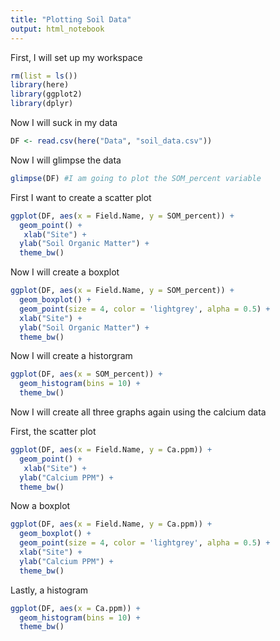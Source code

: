 ```yaml
---
title: "Plotting Soil Data"
output: html_notebook
---
```


First, I will set up my workspace
```r
rm(list = ls())
library(here)
library(ggplot2)
library(dplyr)
```

Now I will suck in my data
```r
DF <- read.csv(here("Data", "soil_data.csv"))
```

Now I will glimpse the data
```r
glimpse(DF) #I am going to plot the SOM_percent variable
```


First I want to create a scatter plot
```r
ggplot(DF, aes(x = Field.Name, y = SOM_percent)) +
  geom_point() +
   xlab("Site") + 
  ylab("Soil Organic Matter") +
  theme_bw()
```


Now I will create a boxplot
```r
ggplot(DF, aes(x = Field.Name, y = SOM_percent)) +
  geom_boxplot() +
  geom_point(size = 4, color = 'lightgrey', alpha = 0.5) + 
  xlab("Site") +
  ylab("Soil Organic Matter") +
  theme_bw()
```


Now I will create a historgram
```r
ggplot(DF, aes(x = SOM_percent)) +
  geom_histogram(bins = 10) +
  theme_bw()
```



Now I will create all three graphs again using the calcium data 

First, the scatter plot
```r
ggplot(DF, aes(x = Field.Name, y = Ca.ppm)) +
  geom_point() +
   xlab("Site") + 
  ylab("Calcium PPM") +
  theme_bw()
```


Now a boxplot
```r
ggplot(DF, aes(x = Field.Name, y = Ca.ppm)) +
  geom_boxplot() +
  geom_point(size = 4, color = 'lightgrey', alpha = 0.5) + 
  xlab("Site") +
  ylab("Calcium PPM") +
  theme_bw()
```

Lastly, a histogram
```r
ggplot(DF, aes(x = Ca.ppm)) +
  geom_histogram(bins = 10) +
  theme_bw()
```







